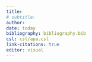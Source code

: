 ```yaml
---
title: 
# subtitle: 
author: 
date: today
bibliography: bibliography.bib
csl: csl/apa.csl
link-citations: true
editor: visual
---
```

